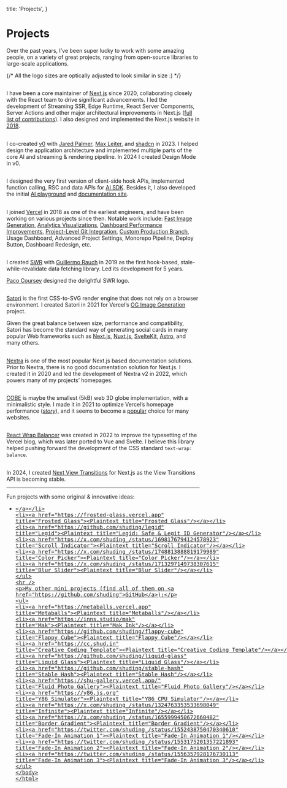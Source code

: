   title: 'Projects',
}

# Projects

Over the past years, I’ve been super lucky to work with some amazing people, on a variety of great projects, ranging from open-source libraries to large-scale applications.

{/* All the logo sizes are optically adjusted to look similar in size :) */}

## [<Nextjs height={14} />](https://nextjs.org 'Next.js')

I have been a core maintainer of [Next.js](https://nextjs.org) since 2020, collaborating closely with the React team to drive significant advancements. I led the development of Streaming SSR, Edge Runtime, React Server Components, Server Actions and other major architectural improvements in Next.js ([full list of contributions](https://github.com/vercel/next.js/pulls?q=is%3Apr+author%3Ashuding+is%3Aclosed+sort%3Acreated-desc)). I also designed and implemented the Next.js website in [2018](https://web.archive.org/web/20181229212637/https://nextjs.org/).

## [<V0 height={14}/>](https://v0.dev 'Vercel v0')

I co-created [v0](https://v0.dev) with [Jared Palmer](https://jaredpalmer.com), [Max Leiter](https://maxleiter.com), and [shadcn](https://shadcn.com/) in 2023. I helped design the application architecture and implemented multiple parts of the core AI and streaming & rendering pipeline. In 2024 I created Design Mode in v0.

## [<AISDK height={18}/>](https://github.com/vercel/ai 'Vercel AI SDK')

I designed the very first version of client-side hook APIs, implemented function calling, RSC and data APIs for [AI SDK](https://sdk.vercel.ai/). Besides it, I also developed the initial [AI playground](https://sdk.vercel.ai/playground) and [documentation site](https://sdk.vercel.ai/docs).

## [<Vercel height={14}/>](https://vercel.com 'Vercel')

I joined [Vercel](https://vercel.com) in 2018 as one of the earliest engineers, and have been working on various projects since then. Notable work include:
[Fast Image Generation](https://vercel.com/blog/introducing-vercel-og-image-generation-fast-dynamic-social-card-images), [Analytics Visualizations](https://vercel.com/blog/curve-fitting-for-charts-better-visualizations-for-vercel-analytics), [Dashboard Performance Improvements](https://vercel.com/blog/how-we-made-the-vercel-dashboard-twice-as-fast), [Project-Level Git Integration](https://vercel.com/docs/git), [Custom Production Branch](https://vercel.com/blog/custom-production-branch), Usage Dashboard, Advanced Project Settings, Monorepo Pipeline, Deploy Button, Dashboard Redesign, etc.

## [<SWR height={13}/>](https://swr.vercel.app 'SWR')

I created [SWR](https://swr.vercel.app) with [Guillermo Rauch](https://rauchg.com) in 2019 as the first hook-based, stale-while-revalidate data fetching library. Led its development for 5 years.

[Paco Coursey](https://paco.me) designed the delightful SWR logo.

## [<Satori height={18}/>](https://github.com/vercel/satori 'Satori')

[Satori](https://github.com/vercel/satori) is the first CSS-to-SVG render engine that does not rely on a browser environment. I created Satori in 2021 for Vercel’s [OG Image Generation](https://vercel.com/blog/introducing-vercel-og-image-generation-fast-dynamic-social-card-images) project.

Given the great balance between size, performance and compatibility, Satori has become the standard way of generating social cards in many popular Web frameworks such as [Next.js](https://nextjs.org/docs/app/api-reference/functions/image-response), [Nuxt.js](https://nuxt.com/modules/og-image), [SvelteKit](https://github.com/etherCorps/sveltekit-og), [Astro](https://github.com/shepherdjerred/astro-opengraph-images), and many others.

## [<Nextra height={14}/>](https://nextra.site 'Nextra')

[Nextra](https://nextra.site) is one of the most popular Next.js based documentation solutions. Prior to Nextra, there is no good documentation solution for Next.js. I created it in 2020 and led the development of Nextra v2 in 2022, which powers many of my projects’ homepages.

## [<COBE height={18}/>](https://github.com/shuding/cobe 'COBE')

[COBE](https://github.com/shuding/cobe) is maybe the smallest (5kB) web 3D globe implementation, with a minimalistic style. I made it in 2021 to optimize Vercel’s homepage performance ([_story_](https://twitter.com/shuding_/status/1475916082875666441)), and it seems to become a [popular](https://x.com/imRazvanBadea/status/1804626727601422681) choice for many websites.

## [<ReactWrapBalancer height={18} />](https://react-wrap-balancer.vercel.app 'React Wrap Balancer')

[React Wrap Balancer](https://react-wrap-balancer.vercel.app) was created in 2022 to improve the typesetting of the Vercel blog, which was later ported to Vue and Svelte. I believe this library helped pushing forward the development of the CSS standard `text-wrap: balance`.

## [<NextViewTransitions height={18}/>](https://github.com/shuding/next-view-transitions 'Next View Transitions')

In 2024, I created [Next View Transitions](https://github.com/shuding/next-view-transitions) for Next.js as the View Transitions API is becoming stable.

---

Fun projects with some original & innovative ideas:

- [<Plaintext title="Composable SVG Shaders"/>](https://svg-shaders.vercel.app 'Composable SVG Shaders')
- [<Plaintext title="Frosted Glass"/>](https://frosted-glass.vercel.app 'Frosted Glass')
- [<Plaintext title="Legid: Safe & Legit ID Generator"/>](https://github.com/shuding/legid 'Legid')
- [<Plaintext title="Scroll Indicator"/>](https://x.com/shuding_/status/1698176794124578923 'Scroll Indicator')
- [<Plaintext title="Color Picker"/>](https://x.com/shuding_/status/1748813888819179989 'Color Picker')
- [<Plaintext title="Blur Slider"/>](https://x.com/shuding_/status/1713297149738307615 'Blur Slider')

---

My other mini projects (find all of them on [GitHub](https://github.com/shuding)):

- [<Plaintext title="Metaballs"/>](https://metaballs.vercel.app 'Metaballs')
- [<Plaintext title="Mak Ink"/>](https://inns.studio/mak 'Mak')
- [<Plaintext title="Flappy Cube"/>](https://github.com/shuding/flappy-cube 'Flappy Cube')
- [<Plaintext title="Creative Coding Template"/>](https://cc.shud.in 'Creative Coding Template')
- [<Plaintext title="Liquid Glass"/>](https://github.com/shuding/liquid-glass 'Liquid Glass')
- [<Plaintext title="Stable Hash"/>](https://github.com/shuding/stable-hash 'Stable Hash')
- [<Plaintext title="Fluid Photo Gallery"/>](https://shu-gallery.vercel.app/ 'Fluid Photo Gallery')
- [<Plaintext title="Y86 CPU Simulator"/>](https://y86.js.org 'Y86 Simulator')
- [<Plaintext title="Infinite"/>](https://x.com/shuding_/status/1324763353533698049 'Infinite')
- [<Plaintext title="Border Gradient"/>](https://x.com/shuding_/status/1655999450672660482 'Border Gradient')
- [<Plaintext title="Fade-In Animation 1"/>](https://twitter.com/shuding_/status/1552438750470340610 'Fade-In Animation 1')
- [<Plaintext title="Fade-In Animation 2"/>](https://twitter.com/shuding_/status/1553175201357221893 'Fade-In Animation 2')
- [<Plaintext title="Fade-In Animation 3"/>](https://twitter.com/shuding_/status/1556357928176730113 'Fade-In Animation 3')
